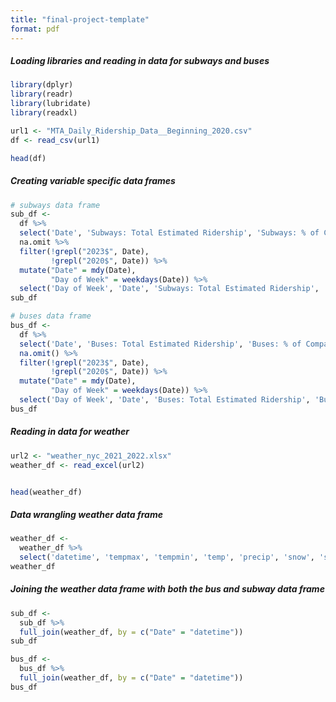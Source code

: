 ```yaml
---
title: "final-project-template"
format: pdf
---
```



##### Loading libraries and reading in data for subways and buses

```r
library(dplyr)
library(readr)
library(lubridate)
library(readxl)
```


```r
url1 <- "MTA_Daily_Ridership_Data__Beginning_2020.csv"
df <- read_csv(url1)

head(df)
```


##### Creating variable specific data frames

```r
# subways data frame 
sub_df <-
  df %>%
  select('Date', 'Subways: Total Estimated Ridership', 'Subways: % of Comparable Pre-Pandemic Day') %>%
  na.omit %>%
  filter(!grepl("2023$", Date),
         !grepl("2020$", Date)) %>%
  mutate("Date" = mdy(Date),
         "Day of Week" = weekdays(Date)) %>%
  select('Day of Week', 'Date', 'Subways: Total Estimated Ridership', 'Subways: % of Comparable Pre-Pandemic Day')
sub_df
```

```r
# buses data frame
bus_df <-
  df %>%
  select('Date', 'Buses: Total Estimated Ridership', 'Buses: % of Comparable Pre-Pandemic Day') %>%
  na.omit() %>%
  filter(!grepl("2023$", Date),
         !grepl("2020$", Date)) %>%
  mutate("Date" = mdy(Date),
         "Day of Week" = weekdays(Date)) %>%
  select('Day of Week', 'Date', 'Buses: Total Estimated Ridership', 'Buses: % of Comparable Pre-Pandemic Day')
bus_df

```


##### Reading in data for weather


```r
url2 <- "weather_nyc_2021_2022.xlsx"
weather_df <- read_excel(url2)


head(weather_df)
```


##### Data wrangling weather data frame


```r
weather_df <-
  weather_df %>%
  select('datetime', 'tempmax', 'tempmin', 'temp', 'precip', 'snow', 'snowdepth', 'windspeed', 'conditions', 'icon')
weather_df

```


##### Joining the weather data frame with both the bus and subway data frame

```r
sub_df <-
  sub_df %>%
  full_join(weather_df, by = c("Date" = "datetime"))
sub_df
```

```r
bus_df <-
  bus_df %>%
  full_join(weather_df, by = c("Date" = "datetime"))
bus_df
```




